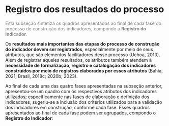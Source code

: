 # Registro dos resultados do processo

[Esta subseção sintetiza os quadros apresentados ao final de cada fase do processo de construção dos indicadores, compondo a **Registro do Indicador**.]{style="color: gray"}

Os **resultados mais importantes das etapas do processo de construção do indicador devem ser registrados**, especialmente por meio de seus atributos, que são elementos facilitadores desse processo (Uchoa, 2013). Além de registrar aqueles resultados, os atributos também atendem à **necessidade de formalização, registro e catalogação dos indicadores construídos por meio de registros elaborados por esses atributos** (Bahia, 2021; Brasil, 2018c; 2020b; 2023).

Ao final de cada uma das quatro fases apresentadas na subseção anterior, apresentou-se um quadro com os respectivos atributos dos indicadores utilizados; especificamente nas fases de elaboração e definição dos indicadores, sugeriu-se a inclusão dos critérios utilizados para a validação dos indicadores em construção, conforme cada fase. Esses quadros apresentados ao final de cada fase podem ser agrupados, compondo o **Registro do Indicador**:
